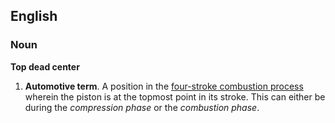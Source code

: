 ==English==
===Noun===
'''Top dead center'''
# '''Automotive term'''. A position in the [[w:Otto Cycle|four-stroke combustion process]] wherein the piston is at the topmost point in its stroke. This can either be during the ''compression phase'' or the ''combustion phase''.